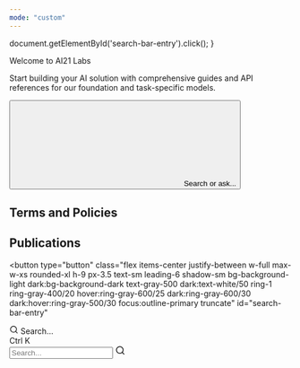 ```yaml
---
mode: "custom"
---
```


  document.getElementById('search-bar-entry').click();
}

<div className="relative w-full flex items-center justify-center" style={{ height: '26rem', overflow: 'hidden'}}>
  <div
    id="background-div"
    className="absolute inset-0 bg-white block ">
    <div
      className="absolute inset-0"
      style={{
        backgroundImage: 'url(https://mintlify-assets.b-cdn.net/ai21-background.svg)',
        backgroundRepeat: 'no-repeat',
        backgroundSize: 'cover',
        backgroundPosition: 'center',
      }}>
    </div>
  </div>

  <div style={{ position: 'absolute', textAlign: 'center', padding: '0 1rem' }}>
    <div
      className="text-gray-900"
      style={{
       fontWeight: '800',
       fontSize: '2.5rem',
       fontFamily: 'Polysans',
       margin: '0',
       marginTop: '5rem'
      }}
    >
      Welcome to AI21 Labs
    </div>
    <p className="mt-4 text-gray-900" style={{ fontSize: '1rem', fontWeight: '400' , maxWidth: '40rem'}}> Start building your AI solution with comprehensive guides and API references for our foundation and task-specific models. </p>
    <div className="flex items-center justify-center" style={{ maxWidth: '800px', margin: '0 auto' }}>
    <button
      type="button"
      className="hidden w-full lg:flex items-center text-sm leading-6 py-4 pl-4 pr-4 text-gray-500 rounded-full"
      id="home-search-entry"
      style={{
        marginTop: '2rem',
        maxWidth: '40rem',
        background: '#FFF',
        boxShadow: '0px 1px 4px 0px rgba(8, 9, 10, 0.25), 0px 0px 0px 4px rgba(255, 255, 255, 0.20)',
        cursor: 'pointer',
        textAlign: 'left',
      }}
      onClick={openSearch}
    >
      <svg
        className="h-4 w-4 ml-1.5 flex-none bg-primary hover:bg-gray-600 dark:bg-primary-dark dark:hover:bg-white/70"
        style={{
        marginRight: '0.5rem',
         maskImage:
           'url("https://mintlify.b-cdn.net/v6.5.1/solid/magnifying-glass.svg")',
         maskRepeat: 'no-repeat',
         maskPosition: 'center center',
        }}
      />
      Search or ask...
    </button>
    </div>
    <div style={{ maxWidth: '650px', margin: '0 auto', marginTop: '2rem' }}>
      <div className="flex flex-wrap items-center justify-center gap-3 mt-3">
        <IntroCard icon="play" title="Get Started" href="/docs/sdk" />
        <IntroCard icon="code" title="API Reference" href="/reference/manage-library-ref" />
        <IntroCard icon="bell" title="Updates" href="/changelog" />
      </div>
    </div>
  </div>
</div>
<div
  style={{marginTop: '2rem', marginBottom: '8rem', maxWidth: '70rem', marginLeft: 'auto',
  marginRight: 'auto', paddingLeft: '1.25rem',
  paddingRight: '1.25rem' }}
>

<div className="flex flex-col w-full " style={{ marginTop: '2rem', marginBottom: '2rem' }}>

</div>

<div className="flex flex-col w-full " style={{ marginTop: '2rem', marginBottom: '1rem' }}>
  <h2
    className="text-gray-900 dark:text-gray-200"
    style={{
      fontSize: '2rem',
      fontWeight: '500',
    }}
  >
Terms and Policies
  </h2>

</div>

<CardGroup>
  <Card
    title="Status Page"
    icon="signal-bars"
    iconType="solid"
    href="https://status.ai21.com/?_gl=1*1r4kb9c*_gcl_au*MTgwMDc4MzA5MS4xNzQ1MzA4Mjc0"
    horizontal
  />
  <Card
    title="Trust Center"
    icon="shield-check"
    iconType="solid"
    href="https://trust.ai21.com/"
    horizontal
  />
  <Card
    title="Terms of Service"
    icon="file-shield"
    iconType="solid"
    href="https://lp.ai21.com/hubfs/resources/AI21-Models-Terms-of-Service.pdf"
    horizontal
  />
  <Card
    title="Privacy Policy"
    icon="lock"
    iconType="solid"
    href="https://www.ai21.com/privacy-policy"
    horizontal
  />
</CardGroup>

<div className="flex flex-col w-full " style={{ marginTop: '2rem', marginBottom: '1rem' }}>
  <h2
    className="text-gray-900 dark:text-gray-200"
    style={{
      fontSize: '2rem',
      fontWeight: '500',
    }}
  >
Publications
  </h2>
  </div>

  <CardGroup cols={2}>
  <Card
    title="Blog"
    icon="pen-field"
    iconType="solid"
    href="https://www.ai21.com/blog"
    horizontal
  />
  <Card
    title="Press"
    icon="newspaper"
    iconType="solid"
    href="https://www.ai21.com/newsroom/"
    horizontal
  />
</CardGroup>

</div>

<button 
  type="button" 
  class="flex items-center justify-between w-full max-w-xs rounded-xl h-9 px-3.5 text-sm leading-6 shadow-sm bg-background-light dark:bg-background-dark text-gray-500 dark:text-white/50 ring-1 ring-gray-400/20 hover:ring-gray-600/25 dark:ring-gray-600/30 dark:hover:ring-gray-500/30 focus:outline-primary truncate"
  id="search-bar-entry"
>
  <div class="flex items-center gap-2">
    <svg xmlns="http://www.w3.org/2000/svg" width="16" height="16" viewBox="0 0 24 24" fill="none" stroke="currentColor" stroke-width="2" stroke-linecap="round" stroke-linejoin="round" class="lucide lucide-search text-gray-700 hover:text-gray-800 dark:text-gray-400 hover:dark:text-gray-200">
      <circle cx="11" cy="11" r="8"></circle>
      <path d="m21 21-4.3-4.3"></path>
    </svg>
    <span class="truncate">Search...</span>
  </div>
  <span class="text-xs font-semibold">Ctrl K</span>
</button>

<div class="fixed inset-0 z-40" id="search-modal">
  <div class="fixed inset-0 bg-background-dark/20 backdrop-blur-sm"></div>

  <div class="fixed inset-0 flex items-start justify-center p-4 sm:p-6 md:p-12 overflow-y-auto z-10">
    <div class="max-w-[640px] mx-auto w-full transform overflow-hidden border border-gray-200 dark:border-white/10 bg-background-light dark:bg-background-dark shadow-lg rounded-xl">
      <div class="relative z-10 border-b border-transparent h-14">
        <input 
          type="text" 
          id="search-input" 
          placeholder="Search..." 
          autocomplete="off" 
          class="w-full h-full pl-11 pr-14 rounded-xl border border-gray-200 dark:border-white/10 bg-background-light dark:bg-background-dark outline-none text-gray-950 dark:text-white placeholder:text-gray-400 placeholder:dark:text-white/50 tracking-tight focus:border-slate-950 dark:focus:border-white transition"
        />
        <svg xmlns="http://www.w3.org/2000/svg" width="18" height="18" viewBox="0 0 24 24" fill="none" stroke="currentColor" stroke-width="2" stroke-linecap="round" stroke-linejoin="round" class="absolute left-5 top-1/2 -translate-y-1/2 text-gray-950 dark:text-white opacity-50 peer-focus:opacity-100">
          <circle cx="11" cy="11" r="8"></circle>
          <path d="m21 21-4.3-4.3"></path>
        </svg>
      </div>
    </div>
  </div>
</div>